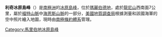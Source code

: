 {{coord|77|36|S|146|25|W|source:GNIS|display=title}}

'''利奇冰原島峰'''（{{lang-en|Leach Nunatak}}）是[[南極洲|南極洲]]的[[冰原島峰|冰原島峰]]，位於[[瑪麗伯德地|瑪麗伯德地]]，處於[[龍尼山|龍尼山]]西南面7公里，屬於[[福特山脈|福特山脈]]中[[海恩斯山脈|海恩斯山脈]]的一部分，[[美國地質調查局|美國地質調查局]]根據測量和該國海軍的空中照片繪入地圖，現時由[[南極條約體系|南極條約體系]]管理。

{{DEFAULTSORT:Leach Nunatak}}
[[Category:馬里伯地冰原島峰|Category:馬里伯地冰原島峰]]


{{MarieByrdLand-geo-stub}}